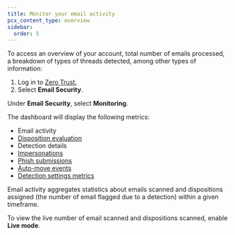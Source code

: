 ```yaml
---
title: Monitor your email activity
pcx_content_type: overview
sidebar:
  order: 5
---
```


To access an overview of your account, total number of emails processed, a breakdown of types of threads detected, among other types of information:

1. Log in to [Zero Trust.](https://one.dash.cloudflare.com/)
2. Select **Email Security**.

Under **Email Security**, select **Monitoring**.

The dashboard will display the following metrics:

- Email activity
- [Disposition evaluation](/cloudflare-one/email-security/reference/dispositions-and-attributes/)
- Detection details
- [Impersonations](/cloudflare-one/email-security/detection-settings/impersonation-registry/)
- [Phish submissions](/cloudflare-one/insights/email-monitoring/phish-submissions/)
- [Auto-move events](/cloudflare-one/email-security/auto-moves/)
- [Detection settings metrics](/cloudflare-one/email-security/detection-settings/)

Email activity aggregates statistics about emails scanned and dispositions assigned (the number of email flagged due to a detection) within a given timeframe.

To view the live number of email scanned and dispositions scanned, enable **Live mode**.

